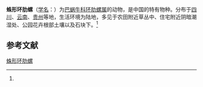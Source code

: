 {{Speciesbox
| name = 蛛形环肋螺
| status = 
| status_system = 
| image = 
| genus = Plectotropos
| species = araneatela
| authority = (Heude, 1882)<ref name='id11112'>{{cite web| url =http://www.bioinfo.cn/db05/BjdwSpecies.php?action=view&id=11112| title =蛛形环肋螺| work =《中国动物物种编目数据库》| publisher =中国科学院微生物研究所| author =中国科学院动物研究所| accessdate =2009-04-28| deadurl =yes| archiveurl =https://web.archive.org/web/20160305044627/http://www.bioinfo.cn/db05/BjdwSpecies.php?action=view&id=11112| archivedate =2016-03-05| df =}}</ref>
}}

'''蛛形环肋螺'''（[[学名|学名]]：{{lang|la|''Plectotropos araneatela''}}）为[[巴蜗牛科|巴蜗牛科]][[环肋螺属|环肋螺属]]的动物，是中国的特有物种。分布于[[四川|四川]]、[[云南|云南]]、[[贵州|贵州]]等地，生活环境为陆地，多见于农田附近草丛中、住宅附近阴暗潮湿处、公园花卉根部土壤以及石块下。<ref name='id11112'/>

== 参考文献 ==
{{reflist}}

{{Wikispecies|Plectotropos araneatela}}

[[Category:环肋螺属|蛛形环肋螺]]


{{软体动物小作品}}